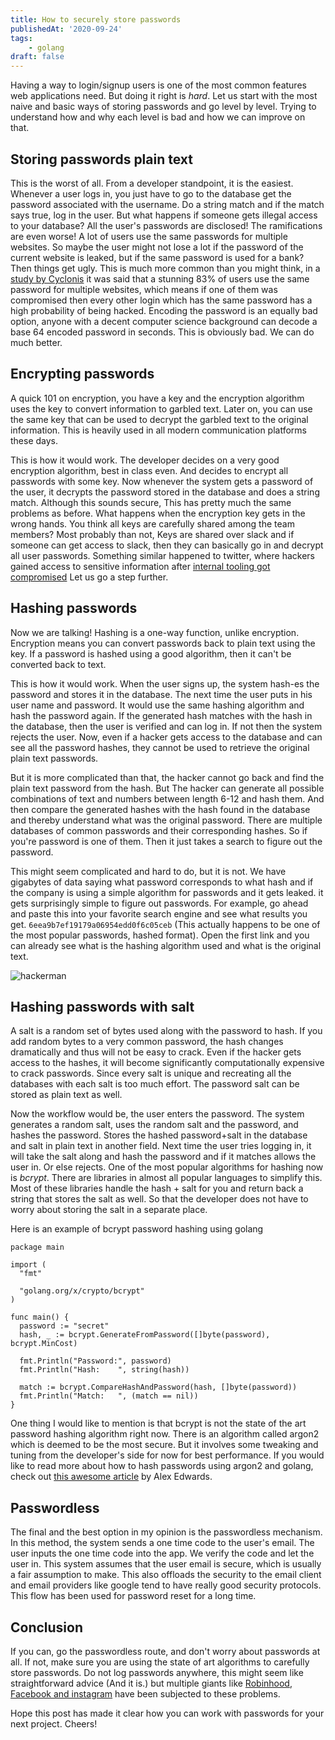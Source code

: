 ```yaml
---
title: How to securely store passwords
publishedAt: '2020-09-24'
tags:
    - golang
draft: false
---
```


Having a way to login/signup users is one of the most common features web applications need. But doing it right is _hard_.
Let us start with the most naive and basic ways of storing passwords and go level by level. Trying to understand how and
why each level is bad and how we can improve on that.

## Storing passwords plain text

This is the worst of all. From a developer standpoint, it is the easiest. Whenever a user logs in, you just have to go to the database
get the password associated with the username. Do a string match and if the match says true, log in the user. But what happens if someone
gets illegal access to your database? All the user's passwords are disclosed! The ramifications are even worse! A lot of users use the same passwords for multiple websites. So maybe the user might not lose a lot if the password of the current website is leaked, but if the same password
is used for a bank? Then things get ugly.
This is much more common than you might think, in a [study by Cyclonis](https://www.cyclonis.com/report-83-percent-users-surveyed-use-same-password-multiple-sites/)
it was said that a stunning 83% of users use the same password for multiple websites, which means if one of them was compromised then every other login
which has the same password has a high probability of being hacked. Encoding the password is an equally bad option, anyone with a decent computer science background can decode a base 64 encoded password in seconds. This is obviously bad. We can do much better.

## Encrypting passwords

A quick 101 on encryption, you have a key and the encryption algorithm uses the key to convert information to garbled text. Later on, you can use the same key
that can be used to decrypt the garbled text to the original information. This is heavily used in all modern communication platforms these days.

This is how it would work. The developer decides on a very good encryption algorithm, best in class even. And decides to encrypt all passwords with some key.
Now whenever the system gets a password of the user, it decrypts the password stored in the database and does a string match. Although this sounds secure,
This has pretty much the same problems as before. What happens when the encryption key gets in the wrong hands. You think all keys are carefully shared among the team members? Most probably than not, Keys are shared over slack and if someone can get access to slack, then they can basically go in and decrypt all user passwords.
Something similar happened to twitter, where hackers gained access to sensitive information after [internal tooling got compromised](https://www.theverge.com/2020/7/15/21326656/twitter-hack-explanation-bitcoin-accounts-employee-tools)
Let us go a step further.

## Hashing passwords

Now we are talking! Hashing is a one-way function, unlike encryption. Encryption means you can convert passwords back to plain text using the key. If a password
is hashed using a good algorithm, then it can't be converted back to text.

This is how it would work. When the user signs up, the system hash-es the password and stores it in the database. The next time the user puts in his user name and password. It would use the same hashing algorithm and hash the password again. If the generated hash matches with the hash in the database, then the user is verified
and can log in. If not then the system rejects the user. Now, even if a hacker gets access to the database and can see all the password hashes, they cannot be used
to retrieve the original plain text passwords.

But it is more complicated than that, the hacker cannot go back and find the plain text password from the hash. But The hacker can generate all possible combinations of text and numbers between length 6-12 and hash them. And then compare the generated hashes with the hash found in the database and thereby understand what was the original password. There are multiple databases of common passwords and their corresponding hashes. So if you're password is one of them. Then it just takes a search
to figure out the password.

This might seem complicated and hard to do, but it is not. We have gigabytes of data saying what password corresponds to what hash and if the company is using a
simple algorithm for passwords and it gets leaked. it gets surprisingly simple to figure out passwords. For example, go ahead and paste this into your favorite search engine and see what results you get. `6eea9b7ef19179a06954edd0f6c05ceb` (This actually happens to be one of the most popular passwords, hashed format). Open the first link
and you can already see what is the hashing algorithm used and what is the original text.

![hackerman](https://media.giphy.com/media/3knKct3fGqxhK/source.gif)

## Hashing passwords with salt

A salt is a random set of bytes used along with the password to hash. If you add random bytes to a very common password, the hash changes dramatically and thus will not be easy to crack. Even if the hacker gets access to the hashes, it will become significantly computationally expensive to crack passwords. Since every salt is unique
and recreating all the databases with each salt is too much effort. The password salt can be stored as plain text as well.

Now the workflow would be, the user enters the password. The system generates a random salt, uses the random salt and the password, and hashes the password. Stores the hashed password+salt in the database and salt in plain text in another field. Next time the user tries logging in, it will take the salt along and hash the password and if it matches allows the user in. Or else rejects. One of the most popular algorithms for hashing now is _bcrypt_. There are libraries in almost all popular languages to simplify this. Most of these libraries handle the hash + salt for you and return back a string that stores the salt as well. So that the developer
does not have to worry about storing the salt in a separate place.

Here is an example of bcrypt password hashing using golang

```golang
package main

import (
  "fmt"

  "golang.org/x/crypto/bcrypt"
)

func main() {
  password := "secret"
  hash, _ := bcrypt.GenerateFromPassword([]byte(password), bcrypt.MinCost)

  fmt.Println("Password:", password)
  fmt.Println("Hash:    ", string(hash))

  match := bcrypt.CompareHashAndPassword(hash, []byte(password))
  fmt.Println("Match:   ", (match == nil))
}
```

One thing I would like to mention is that bcrypt is not the state of the art password hashing algorithm right now. There is an algorithm called argon2 which is deemed
to be the most secure. But it involves some tweaking and tuning from the developer's side for now for best performance. If you would like to read more about how to hash passwords using argon2 and golang, check out [this awesome article](https://www.alexedwards.net/blog/how-to-hash-and-verify-passwords-with-argon2-in-go) by Alex Edwards.

## Passwordless

The final and the best option in my opinion is the passwordless mechanism. In this method, the system sends a one time code to the user's email. The user inputs the one time code into the app. We verify the code and let the user in. This system assumes that the user email is secure, which is usually a fair assumption to make. This also offloads the security to the email client and email providers like google tend to have really good security protocols. This flow has been used for
password reset for a long time.

## Conclusion

If you can, go the passwordless route, and don't worry about passwords at all. If not, make sure you are using the state of art algorithms to carefully store passwords.
Do not log passwords anywhere, this might seem like straightforward advice (And it is.) but multiple giants like [Robinhood](https://www.bleepingcomputer.com/news/security/robinhood-brokerage-firm-alerts-of-passwords-stored-in-clear-text/), [Facebook and instagram](https://about.fb.com/news/2019/03/keeping-passwords-secure/) have
been subjected to these problems.

Hope this post has made it clear how you can work with passwords for your next project. Cheers!
